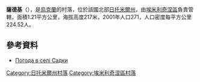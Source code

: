 {{coord|50|50|50|N|27|43|57|E|scale:30000|display=title}}

'''薩德基'''（{{lang-uk|Садки}}），是[[烏克蘭|烏克蘭]]的村落，位於該國北部[[日托米爾州|日托米爾州]]，由[[埃米利奇涅區|埃米利奇涅區]]負責管轄，面積1.21平方公里，海拔高度217米，2001年人口271，人口密度每平方公里224.52人。

==參考資料==
* [http://weather.in.ua/ua/zhitomirskaja/23128 Погода в селі Садки]

{{DEFAULTSORT:Садки}}
[[Category:日托米爾州村落|Category:日托米爾州村落]]
[[Category:埃米利奇涅區村落|Category:埃米利奇涅區村落]]


{{Zhytomyr-geo-stub}}
